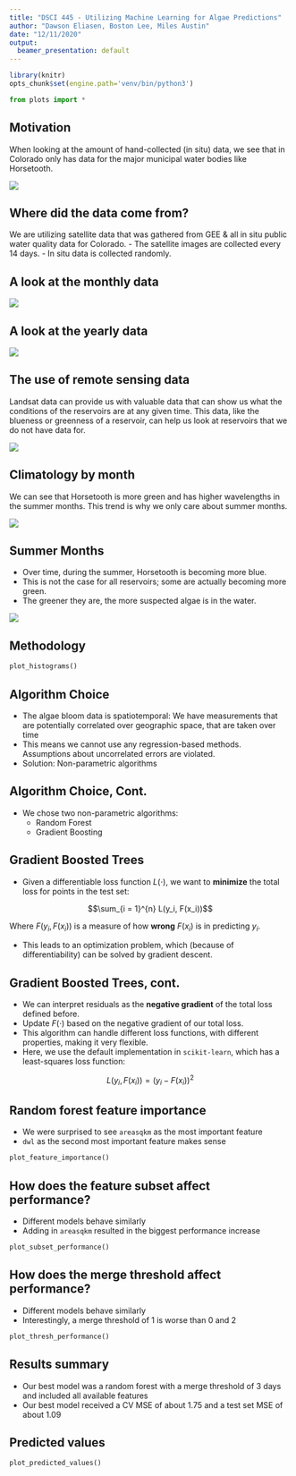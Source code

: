 ```yaml
---
title: "DSCI 445 - Utilizing Machine Learning for Algae Predictions"
author: "Dawson Eliasen, Boston Lee, Miles Austin"
date: "12/11/2020"
output:
  beamer_presentation: default
---
```


```r
library(knitr)
opts_chunk$set(engine.path='venv/bin/python3')
```

```python
from plots import *
```

## Motivation

When looking at the amount of hand-collected (in situ) data, we see that in
Colorado only has data for the major municipal water bodies like Horsetooth.

![](map.jpeg)

## Where did the data come from?

We are utilizing satellite data that was gathered from GEE & all in situ public
water quality data for Colorado.
  - The satellite images are collected every 14 days.
  - In situ data is collected randomly.


## A look at the monthly data

![](HT_Monthly.jpeg)


## A look at the yearly data

![](HT_Obs.jpeg)


## The use of remote sensing data

Landsat data can provide us with valuable data that can show us what the
conditions of the reservoirs are at any given time. This data, like the
blueness or greenness of a reservoir, can help us look at reservoirs that we do
not have data for.

![](ht_color_dist.jpeg)


## Climatology by month

We can see that Horsetooth is more green and has higher wavelengths in the
summer months. This trend is why we only care about summer months.

![](HT_Climatology.jpeg)

## Summer Months

- Over time, during the summer, Horsetooth is becoming more blue. 
- This is not the case for all reservoirs; some are actually becoming more
  green. 
- The greener they are, the more suspected algae is in the water.

![](ht_color_over_time.jpeg)

## Methodology

```python
plot_histograms()
```

## Algorithm Choice

- The algae bloom data is spatiotemporal: We have measurements that are
  potentially correlated over geographic space, that are taken over time
- This means we cannot use any regression-based methods. Assumptions about
  uncorrelated errors are violated.
- Solution: Non-parametric algorithms

## Algorithm Choice, Cont.

- We chose two non-parametric algorithms:
  - Random Forest
  - Gradient Boosting
  
## Gradient Boosted Trees

- Given a differentiable loss function $L(\cdot)$, we want to **minimize** the total loss for points in the test set:

$$\sum_{i = 1}^{n} L(y_i, F(x_i))$$

Where $F(y_i, F(x_i))$ is a measure of how **wrong** $F(x_i)$ is in predicting $y_i$.

- This leads to an optimization problem, which (because of differentiability) can be solved by gradient descent.

## Gradient Boosted Trees, cont.

- We can interpret residuals as the **negative gradient** of the total loss
  defined before.
- Update $F(\cdot)$ based on the negative gradient of our total loss.
- This algorithm can handle different loss functions, with different
  properties, making it very flexible.
- Here, we use the default implementation in `scikit-learn`, which has a
  least-squares loss function:

$$L(y_i, F(x_i)) = (y_i - F(x_i))^2$$


## Random forest feature importance

- We were surprised to see `areasqkm` as the most important feature
- `dwl` as the second most important feature makes sense

```python
plot_feature_importance()
```


## How does the feature subset affect performance?

- Different models behave similarly
- Adding in `areasqkm` resulted in the biggest performance increase

```python
plot_subset_performance()
```


## How does the merge threshold affect performance?

- Different models behave similarly
- Interestingly, a merge threshold of 1 is worse than 0 and 2

```python
plot_thresh_performance()
```


## Results summary

- Our best model was a random forest with a merge threshold of 3 days and included all available features
- Our best model received a CV MSE of about 1.75 and a test set MSE of about 1.09


## Predicted values

```python
plot_predicted_values()
```

